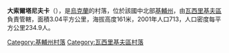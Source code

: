 {{coord|50|10|14|N|30|11|53|E|scale:30000|display=title}}

'''大索爾塔尼夫卡'''（{{lang-uk|Велика Солтанівка}}），是[[烏克蘭|烏克蘭]]的村落，位於該國中北部[[基輔州|基輔州]]，由[[瓦西里基夫區|瓦西里基夫區]]負責管轄，面積3.04平方公里，海拔高度161米，2001年人口713，人口密度每平方公里234.9人。

{{DEFAULTSORT:Велика Солтанівка}}
[[Category:基輔州村落|Category:基輔州村落]]
[[Category:瓦西里基夫區村落|Category:瓦西里基夫區村落]]


{{Kiev-geo-stub}}